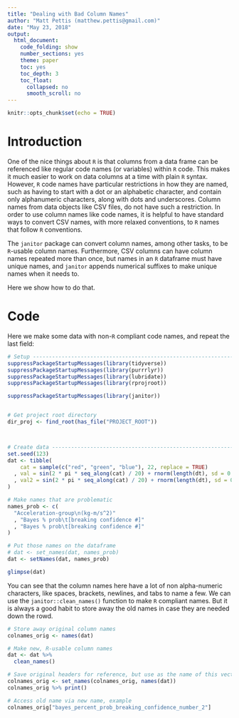 ```yaml
---
title: "Dealing with Bad Column Names"
author: "Matt Pettis (matthew.pettis@gmail.com)"
date: "May 23, 2018"
output:
  html_document:
    code_folding: show
    number_sections: yes
    theme: paper
    toc: yes
    toc_depth: 3
    toc_float:
      collapsed: no
      smooth_scroll: no
---
```


```r
knitr::opts_chunk$set(echo = TRUE)
```


# Introduction

One of the nice things about `R` is that columns from a data frame can be referenced like regular code names (or variables) within `R` code.  This makes it much easier to work on data columns at a time with plain `R` syntax.  However, `R` code names have particular restrictions in how they are named, such as having to start with a dot or an alphabetic character, and contain only alphanumeric characters, along with dots and underscores.  Column names from data objects like CSV files, do not have such a restriction.  In order to use column names like code names, it is helpful to have standard ways to convert CSV names, with more relaxed conventions, to `R` names that follow `R` conventions.

The `janitor` package can convert column names, among other tasks, to be `R`-usable column names.  Furthermore, CSV columns can have column names repeated more than once, but names in an `R` dataframe must have unique names, and `janitor` appends numerical suffixes to make unique names when it needs to.

Here we show how to do that.

# Code

Here we make some data with non-`R` compliant code names, and repeat the last field:

```r
# Setup ------------------------------------------------------------------------
suppressPackageStartupMessages(library(tidyverse))
suppressPackageStartupMessages(library(purrrlyr))
suppressPackageStartupMessages(library(lubridate))
suppressPackageStartupMessages(library(rprojroot))

suppressPackageStartupMessages(library(janitor))


# Get project root directory
dir_proj <- find_root(has_file("PROJECT_ROOT"))



# Create data ------------------------------------------------------------------
set.seed(123)
dat <- tibble(
    cat = sample(c("red", "green", "blue"), 22, replace = TRUE)
  , val = sin(2 * pi * seq_along(cat) / 20) + rnorm(length(dt), sd = 0.05)
  , val2 = sin(2 * pi * seq_along(cat) / 20) + rnorm(length(dt), sd = 0.05)
)

# Make names that are problematic
names_prob <- c(
  "Acceleration-group\n(kg-m/s^2)"
  , "Bayes % prob\t[breaking confidence #]"
  , "Bayes % prob\t[breaking confidence #]"
)

# Put those names on the dataframe
# dat <- set_names(dat, names_prob)
dat <- setNames(dat, names_prob)

glimpse(dat)
```

You can see that the column names here have a lot of non alpha-numeric characters, like spaces, brackets, newlines, and tabs to name a few.  We can use the `janitor::clean_names()` function to make `R` compliant names.  But it is always a good habit to store away the old names in case they are needed down the rowd.

```r
# Store away original column names
colnames_orig <- names(dat)

# Make new, R-usable column names
dat <- dat %>%
  clean_names()

# Save original headers for reference, but use as the name of this vector the new, transformed names:
colnames_orig <- set_names(colnames_orig, names(dat))
colnames_orig %>% print()

# Access old name via new name, example
colnames_orig["bayes_percent_prob_breaking_confidence_number_2"]
```

